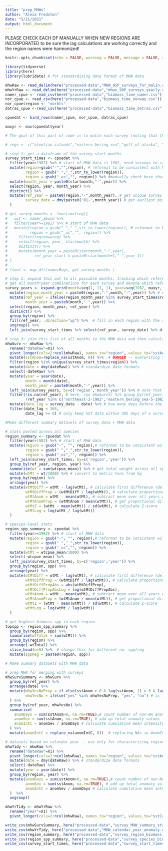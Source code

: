 ```yaml
---
title: "prep_MHWs"
author: "Alexa Fredston"
date: "5/21/2021"
output: html_document
---
```


PLEASE CHECK EACH DF MANUALLY WHEN NEW REGIONS ARE INCORPORATED to be sure the lag calculations are working correctly and the region names were harmonized!

```r
knitr::opts_chunk$set(echo = FALSE, warning = FALSE, message = FALSE, results=FALSE, eval=TRUE)
```

```r
library(tidyverse)
library(here)
library(lubridate) # for standardizing date format of MHW data
```

```r
mhwRaw <- read_delim(here("processed-data","MHW_95P_surveys_for_malin.csv"), ";") # file from Thomas - download and move to processed-data folder
mhwYrRaw <- read_delim(here("processed-data","mhws_90P_surveys_yearly.csv"), ";") 
namer_cpue <- read_csv(here("processed-data","biomass_time_namer.csv"))
nor_cpue <- read_csv(here("processed-data","biomass_time_norway.csv"))
nor_cpue$region <- "norbts"
datras_cpue <-read_csv(here("processed-data","biomass_time_datras.csv")) %>% mutate(region = gsub("-","_",str_to_lower(region))) # starting to prep names for harmonization with MHW data

cpuedat <- bind_rows(namer_cpue, nor_cpue, datras_cpue)

maxyr <- max(cpuedat$year)
```

```r
# The goal of this part of code is to match each survey (noting that they start at different times of year in different regions, and don't all happen each year) to MHW data from only the 365 days preceding the survey in that region. It took me some time to hammer out this solution (and needed help from @GracoRoza and @KivaOken) and it could probably be rewritten to be shorter.

# regs <- c("aleutian_islands","eastern_bering_sea","gulf_of_alaska", "gulf_of_mexico","northeast","scotian_shelf","southeast","west_coast")

# step 1: get a dataframe of the survey start months
survey_start_times <- cpuedat %>%
  filter(year>1982) %>% # start of MHW data is 1982, need surveys to start Jan 1983 or later 
  mutate(region=gsub("-","",region), # reformat to be consistent with MHW region IDs
         region = gsub(" ","_",str_to_lower(region)), 
         region = gsub("_us","", region)) %>% #manually check here that all region names are harmonized!
  mutate(month_year = paste0(startmonth,"-",year)) %>%
  select(region, year, month_year) %>%
  distinct() %>%
  mutate(ref_year = paste0(region,"-",month_year), # get unique survey identifier
         survey_date = dmy(paste0('01-',month_year)) # get earliest possible survey start date
  )

# get_survey_months <- function(reg){
#   out <- namer_abund %>% 
#   filter(year>=1982) %>% # start of MHW data
#   mutate(region = gsub(" ","_",str_to_lower(region)), # reformat to be consistent with MHW region IDs
#          region = gsub("_us","", region)) %>% 
#     filter(region==reg) %>% 
#     select(region, year, startmonth) %>% 
#     distinct() %>% 
#     mutate(month_year = paste0(startmonth,"-",year),
#            ref_year_start = paste0(startmonth+1,"-",year-1))
# }
# 
# floof <- map_dfr(namerRegs, get_survey_months )

# step 2: expand this out to all possible months, tracking which reference year they belong to
# get all month*year combinations for each survey and denote which reference year (12-month period custom to each region based on when survey began) each belongs to 
survey_years <- expand.grid(month=seq(1, 12, 1), year=seq(1982, maxyr, 1), region=unique(survey_start_times$region)) %>% # get a factorial combo of every possible month*year; have to start in 1982 even though we can't use surveys before 1983 because we need to match to env data from 1982
  mutate(region_month_year = paste0(region,"-",month,"-",year)) %>% # create unique identifier
  mutate(ref_year = ifelse(region_month_year %in% survey_start_times$ref_year, region_month_year, NA),
         month_year = paste0(month,"-",year)) %>% 
  select(region, month_year, ref_year) %>% 
  distinct() %>% 
  group_by(region) %>% 
  fill(ref_year, .direction="up") %>%  # fill in each region with the survey to which env data from each month*year should correspond
  ungroup() %>% 
  left_join(survey_start_times %>% select(ref_year, survey_date) %>% distinct(), by="ref_year") # add back in the survey start dates now that we've isolated the months of interest for temperature

# step 3: join this list of all months to the MHW data and then calculate statistics based on survey-years 
mhwSurv <- mhwRaw %>% 
  rename("dateRaw"=X1) %>% 
  pivot_longer(cols=2:ncol(mhwRaw), names_to="region", values_to="sstAnom") %>% # convert to "long" format
  mutate(sstAnom=replace_na(sstAnom, 0)) %>%  # DANGER -- overwriting the data Thomas sent to convert NAs ("no MHW") to zeros to properly account for them 
  filter(region %in% unique(survey_start_times$region)) %>% 
  mutate(date = dmy(dateRaw)) %>% # standardize date formats
  select(-dateRaw) %>% 
  mutate(year = year(date),
         month = month(date),
         month_year = paste0(month,"-",year)) %>% 
  left_join(survey_years, by=c('region','month_year')) %>% # note that because this is a left_join, and the mhw data starts at 1982, sometimes a ref_year is matched with many years of data preceding the survey -- this is corrected below when we keep only dates a certain lag value before the survey
  filter(!is.na(ref_year), # here, run mhwSurvYr %>% group_by(ref_year) %>% summarise(n=length(sstAnom)), and confirm that they are all at least 365 rows long. If not (i.e., if there were 1982 surveys we now need to filter out), filter out on next line
         !ref_year %in% c('northeast-2-1982','eastern_bering_sea-5-1982','scotian_shelf-6-1982')) %>% 
  mutate(date_lag = survey_date - date) %>% # how many days before the survey was the SST observation?
  filter(date_lag < 365,
         date_lag >= 0) # only keep SST data within 365 days of a survey for each region
```


```r
#Make different summary datasets of survey data + MHW data

# stats pooled across all species 
region_summary <- cpuedat %>% 
  filter(year>1982) %>% # start of MHW data
  mutate(region = gsub("-", "", region),# reformat to be consistent with MHW region IDs
         region = gsub(" ","_",str_to_lower(region)), 
         region = gsub("_us","", region)) %>% 
  left_join(survey_start_times, by=c('region','year')) %>% 
  group_by(ref_year, region, year) %>% 
  summarise(wt = sum(wtcpue_mean)) %>% # get total weight across all species for the region*year
  mutate(wtMt = wt/1000) %>% # convert to metric tons from kg
  group_by(region) %>% 
  arrange(year) %>% 
  mutate(wtMtDiff = wtMt - lag(wtMt), # calculate first difference (delta from last year surveyed--not always a one-year lag though!)
         wtMtDiffProp = (wtMtDiff / lag(wtMt)), # calculate proportional change
         wtMtAnom = wtMt - mean(wtMt), # subtract mean over all years within the region
         wtMtAnomProp = (wtMtAnom / mean(wtMt)), # get proportional difference of anomaly relative to mean
         wtMtZ = (wtMt - mean(wtMt)) / sd(wtMt), # calculate Z-score
         wtMtLog = log(wtMt / lag(wtMt))
  ) 

# species-level stats
region_spp_summary <- cpuedat %>% 
  filter(year>=1982) %>% # start of MHW data
  mutate(region = gsub("-", "", region),# reformat to be consistent with MHW region IDs
         region = gsub(" ","_",str_to_lower(region)), 
         region = gsub("_us","", region)) %>% 
  mutate(wtMt = wtcpue_mean/1000) %>% 
  select(-wtcpue_mean) %>% 
  left_join(survey_start_times, by=c('region','year')) %>% 
  group_by(region, spp) %>% 
  arrange(year) %>% 
  mutate(wtMtDiff = wtMt - lag(wtMt), # calculate first difference (delta from last year; will be 3 years ago in WCTRI)
         wtMtDiffProp = (wtMtDiff / lag(wtMt)), # calculate proportional change
         wtMtDiffPropAbs = abs(wtMtDiffProp), 
         wtMtDiffPropAbsLog = log(wtMtDiffPropAbs),
         wtMtAnom = wtMt - mean(wtMt), # subtract mean over all years within the region
         wtMtAnomProp = (wtMtAnom / mean(wtMt)), # get proportional difference of anomaly relative to mean
         wtMtZ = (wtMt - mean(wtMt)) / sd(wtMt), # calculate Z-score
         wtMtLog = log(wtMt / lag(wtMt))
  ) 

# get highest-biomass spp in each region 
topspp <- region_spp_summary %>% 
  group_by(region, spp) %>% 
  summarise(wtTotal = sum(wtMt)) %>% 
  group_by(region) %>% 
  arrange(-wtTotal) %>% 
  slice_head(n=5) %>%  # change this for different no. spp/reg
  mutate(sppReg = paste0(region, spp))
```

```r
# Make summary datasets with MHW data

# prep MHW for merging with surveys
mhwSurvSummary <- mhwSurv %>% 
  group_by(ref_year) %>% 
  arrange(date) %>% 
  mutate(mhwYesNoPrep = if_else(sstAnom > 0 & lag(sstAnom, 1) > 0 & lag(sstAnom, 2) > 0 & lag(sstAnom, 3) > 0 & lag(sstAnom, 4) > 0, "yes","no"), # using the definition of a MHW event as five continuous days of elevated temperatures
         mhwYesNo = ifelse("yes" %in% mhwYesNoPrep, "yes", "no") # is there at least one 5-day MHW event in the year?
  ) %>% 
  group_by(ref_year, mhwYesNo) %>% 
  summarise(
    anomDays = sum(sstAnom>0, na.rm=TRUE),# count number of non-NA anomaly days 
    anomSev = sum(sstAnom, na.rm=TRUE), # add up total anomaly values
    anomIntC = anomSev / anomDays # calculate cumulative mean intensity for every region*year 
  ) %>% 
  mutate(anomIntC = replace_na(anomIntC, 0))  # replacing NAs in AnomIntC that came from dividing by 0 with 0s

# datasets based on calendar year -- use only for characterizing regional MHWs, not for comparing to trawl data -- BE CAREFUL ABOUT MERGING THE DATASETS GENERATED BELOW THIS LINE WITH THE SURVEYS!
mhwTidy <- mhwRaw %>% 
  rename("dateRaw"=X1) %>% 
  pivot_longer(cols=2:ncol(mhwRaw), names_to="region", values_to="sstAnom") %>% # convert to "long" format
  mutate(date = dmy(dateRaw)) %>% # standardize date formats
  select(-dateRaw) %>% 
  mutate(year = year(date)) %>% 
  group_by(region, year) %>% 
  mutate(anomDays = sum(sstAnom>0, na.rm=TRUE),# count number of non-NA anomaly days 
         anomSev = sum(sstAnom, na.rm=TRUE), # add up total anomaly values
         anomIntC = anomSev / anomDays # calculate cumulative mean intensity for every region*year 
  )  %>% 
  ungroup()

mhwYrTidy <- mhwYrRaw %>% 
  rename("year"=X1) %>% 
  pivot_longer(cols=2:ncol(mhwRaw), names_to="region", values_to="sstCalYrAnom") # convert to "long" format

```

```r
write_csv(mhwSurvSummary, here("processed-data","survey_MHW_summary_stats.csv"))
write_csv(mhwYrTidy, here("processed-data","MHW_calendar_year_anomaly.csv"))
write_csv(region_summary, here("processed-data","survey_region_biomass_with_MHWs.csv"))
write_csv(region_spp_summary, here("processed-data","survey_species_biomass_with_MHWs.csv"))
write_csv(survey_start_times, here("processed-data","survey_start_times.csv"))

```